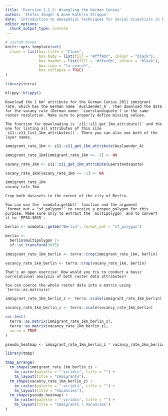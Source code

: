 ```yaml
---
title: 'Exercise 2_1_2: Wrangling the German Census'
author: 'Stefan Jünger & Anne-Kathrin Stroppe'
date: 'Introduction to Geospatial Techniques for Social Scientists in R'
editor_options: 
  chunk_output_type: console
---
```


```r
# custom boxes
knitr::opts_template$set(
  clues = list(box.title = "Clues",
               box.body = list(fill = "#fff9dc", colour = "black"),
               box.header = list(fill = "#ffec8b", colour = "black"),
               box.icon = "fa-search",
               box.collapse = TRUE)
)

library(terra)
```

```r
klippy::klippy()
```


```block
Download the 1 km² attribute for the German Census 2011 immigrant rate, which has the German name `Auslaender_A`. Then download the data for the vacany rate (German name: `Leerstandsquote`) in the same raster resolution. Make sure to properly define missing values.
```

```block
The function for downloading is `z11::z11_get_1km_attribute()` and the one for listing all attributes of this size `z11::z11_list_1km_attributes()`. There you can also see both of the layer names.
```

```r
immigrant_rate_1km <- z11::z11_get_1km_attribute(Auslaender_A)

immigrant_rate_1km[immigrant_rate_1km <= -1] <- NA

vacany_rate_1km <- z11::z11_get_1km_attribute(Leerstandsquote)

vacany_rate_1km[vacany_rate_1km <= -1] <- NA

immigrant_rate_1km
vacany_rate_1km
```


```block
Crop both datasets to the extent of the city of Berlin.
```

```block
You can use the `osmdata:getbb()` function and the argument `format_out = "sf_polygon"` to receive a proper polygon for this purpose. Make sure only to extract the `multipolygon` and to convert it to `EPSG:3035`.
```

```r
berlin <- osmdata::getbb("Berlin", format_out = "sf_polygon")

berlin <- 
  berlin$multipolygon |>  
  sf::st_transform(3035)

immigrant_rate_1km_berlin <- terra::crop(immigrant_rate_1km, berlin)

vacancy_rate_1km_berlin <- terra::crop(vacany_rate_1km, berlin)
```


```block
That's an open exercise: How would you try to conduct a basic correlational analysis of both raster data attributes?
```

```block
You can coerce the whole raster data into a matrix using `terra::as.matrix(x)`
```

```r
immigrant_rate_1km_berlin_z <- terra::scale(immigrant_rate_1km_berlin)

vacancy_rate_1km_berlin_z <- terra::scale(vacancy_rate_1km_berlin)

cor.test(
  terra::as.matrix(immigrant_rate_1km_berlin_z), 
  terra::as.matrix(vacancy_rate_1km_berlin_z),
  na.rm = TRUE
) 

pseudo_heatmap <- immigrant_rate_1km_berlin_z * vacancy_rate_1km_berlin_z

library(tmap)

tmap_arrange(
  tm_shape(immigrant_rate_1km_berlin_z) +
    tm_raster(palette = "-viridis", title = "") +
    tm_layout(title = "Immigrants"),
  tm_shape(vacancy_rate_1km_berlin_z) +
    tm_raster(palette = "-viridis", title = "") +
    tm_layout(title = "Vacancies"),
  tm_shape(pseudo_heatmap) +
    tm_raster(palette = "-viridis", title = "") +
    tm_layout(title = "Immigrants + Vacancies")
)
```
